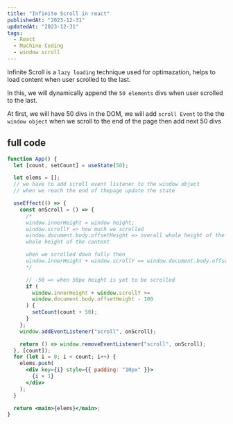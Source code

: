 ```yaml
---
title: "Infinite Scroll in react"
publishedAt: "2023-12-31"
updatedAt: "2023-12-31"
tags:
  - React
  - Machine Coding
  - window scroll
---
```


Infinite Scroll is a `lazy loading` technique used for optimazation, helps to load content when user scrolled to the last.

In this, we will dynamically append the `50 elements` divs when user scrolled to the last.

At first, we will have 50 divs in the DOM, we will add `scroll Event` to the the `window object` when
we scroll to the end of the page then add next 50 divs

## full code

```jsx
function App() {
  let [count, setCount] = useState(50);

  let elems = [];
  // we have to add scroll event listener to the window object
  // when we reach the end of thepage update the state

  useEffect(() => {
    const onScroll = () => {
      /* 
      window.innerHeight = window height;
      window.scrollY => how much we scrolled
      window.document.body.offsetHeight => overall whole height of the document ( content on screen + content below )
      whole height of the content

      when we scrolled down fully then 
      window.innerHeight + window.scrollY == window.document.body.offsetHeight
      */

      // -50 => when 50px height is yet to be scrolled
      if (
        window.innerHeight + window.scrollY >=
        window.document.body.offsetHeight - 100
      ) {
        setCount(count + 50);
      }
    };
    window.addEventListener("scroll", onScroll);

    return () => window.removeEventListener("scroll", onScroll);
  }, [count]);
  for (let i = 0; i < count; i++) {
    elems.push(
      <div key={i} style={{ padding: "10px" }}>
        {i + 1}
      </div>
    );
  }

  return <main>{elems}</main>;
}
```
